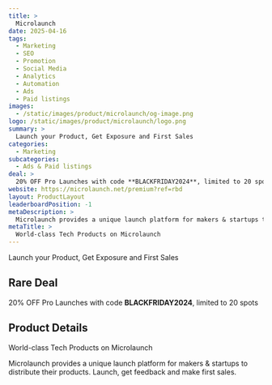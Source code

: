 ```yaml
---
title: >
  Microlaunch
date: 2025-04-16
tags:
  - Marketing
  - SEO
  - Promotion
  - Social Media
  - Analytics
  - Automation
  - Ads
  - Paid listings
images:
  - /static/images/product/microlaunch/og-image.png
logo: /static/images/product/microlaunch/logo.png
summary: >
  Launch your Product, Get Exposure and First Sales
categories:
  - Marketing
subcategories:
  - Ads & Paid listings
deal: >
  20% OFF Pro Launches with code **BLACKFRIDAY2024**, limited to 20 spots
website: https://microlaunch.net/premium?ref=rbd
layout: ProductLayout
leaderboardPosition: -1
metaDescription: >
  Microlaunch provides a unique launch platform for makers & startups to distribute their products. Launch, get feedback and make first sales.
metaTitle: >
  World-class Tech Products on Microlaunch
---
```

Launch your Product, Get Exposure and First Sales

## Rare Deal

20% OFF Pro Launches with code **BLACKFRIDAY2024**, limited to 20 spots

## Product Details

World-class Tech Products on Microlaunch

Microlaunch provides a unique launch platform for makers & startups to distribute their products. Launch, get feedback and make first sales.
